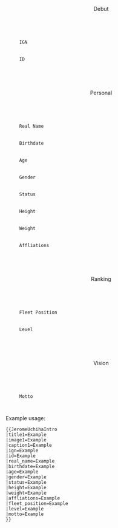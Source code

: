 <infobox>
  <title source="title1">
    <default>{{PAGENAME}}</default>
  </title>
  <image source="image1">
    <caption source="caption1"/>
  </image>
  <group>
    <header>Debut</header>
    <data source="ign">
      <label>IGN</label>
    </data>
    <data source="id">
      <label>ID</label>
    </data>
  </group>
  <group>
    <header>Personal</header>
    <data source="real_name">
      <label>Real Name</label>
    </data>
    <data source="birthdate">
      <label>Birthdate</label>
    </data>
    <data source="age">
      <label>Age</label>
    </data>
    <data source="gender">
      <label>Gender</label>
    </data>
    <data source="status">
      <label>Status</label>
    </data>
    <data source="height">
      <label>Height</label>
    </data>
    <data source="weight">
      <label>Weight</label>
    </data>
    <data source="affliations">
      <label>Affliations</label>
    </data>
  </group>
  <group>
    <header>Ranking</header>
    <data source="fleet_position">
      <label>Fleet Position</label>
    </data>
    <data source="level">
      <label>Level</label>
    </data>
  </group>
  <group>
    <header>Vision</header>
    <data source="motto">
      <label>Motto</label>
    </data>
  </group>
</infobox>
<noinclude>
Example usage:<pre>
{{JeromeUchihaIntro
|title1=Example
|image1=Example
|caption1=Example
|ign=Example
|id=Example
|real_name=Example
|birthdate=Example
|age=Example
|gender=Example
|status=Example
|height=Example
|weight=Example
|affliations=Example
|fleet_position=Example
|level=Example
|motto=Example
}}
</pre>
</noinclude>